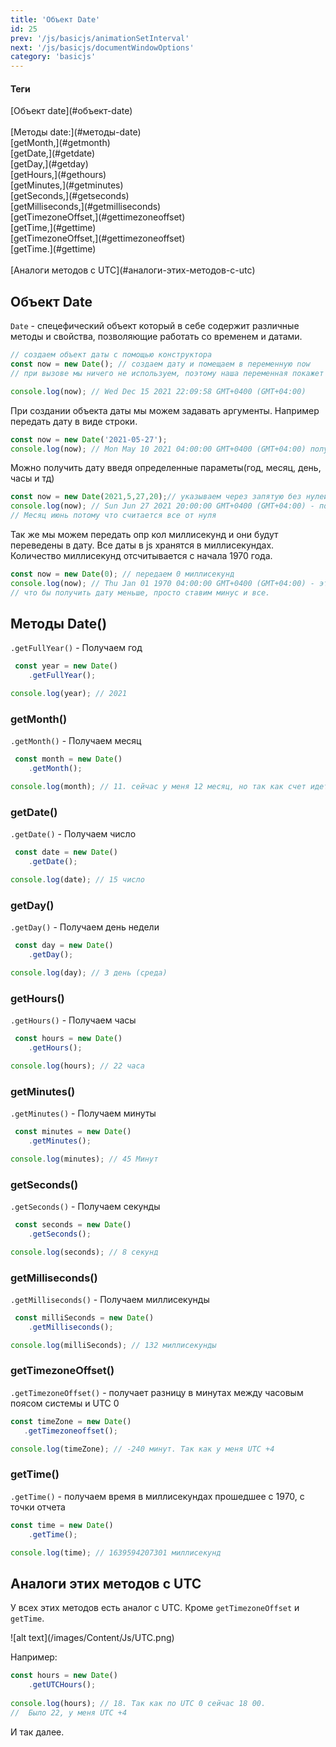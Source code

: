 ```yaml
---
title: 'Объект Date'
id: 25
prev: '/js/basicjs/animationSetInterval'
next: '/js/basicjs/documentWindowOptions'
category: 'basicjs'
---
```


<div className = 'mdHead'>

#### Теги

<div className='tag_js'>[Объект date](#объект-date)</div><br/>
<div className='tag_js'>[Методы date:](#методы-date)</div>
<div className='mini_tag_js'>[getMonth,](#getmonth)</div>
<div className='mini_tag_js'>[getDate,](#getdate)</div>
<div className='mini_tag_js'>[getDay,](#getday)</div>
<div className='mini_tag_js'>[getHours,](#gethours)</div>
<div className='mini_tag_js'>[getMinutes,](#getminutes)</div>
<div className='mini_tag_js'>[getSeconds,](#getseconds)</div>
<div className='mini_tag_js'>[getMilliseconds,](#getmilliseconds)</div>
<div className='mini_tag_js'>[getTimezoneOffset,](#gettimezoneoffset)</div>
<div className='mini_tag_js'>[getTime,](#gettime)</div>
<div className='mini_tag_js'>[getTimezoneOffset,](#gettimezoneoffset)</div>
<div className='mini_tag_js'>[getTime.](#gettime)</div><br/>
<div className='tag_js'>[Аналоги методов с UTC](#аналоги-этих-методов-с-utc)</div>


</div>

## Объект Date ## 
`Date` - спецефический объект который в себе содержит различные методы и свойства, позволяющие работать со временем и датами.

```javaScript
// создаем объект даты с помощью конструктора
const now = new Date(); // создаем дату и помещаем в переменную now
// при вызове мы ничего не используем, поэтому наша переменная покажет время из системы

console.log(now); // Wed Dec 15 2021 22:09:58 GMT+0400 (GMT+04:00)
```
При создании объекта даты мы можем задавать аргументы. Например передать дату в виде строки.
```javaScript
const now = new Date('2021-05-27');
console.log(now); // Mon May 10 2021 04:00:00 GMT+0400 (GMT+04:00) получаем нашу дату, но без секунд и часов
```
Можно получить дату введя определенные параметы(год, месяц, день, часы и тд)
```javaScript
const now = new Date(2021,5,27,20);// указываем через запятую без нулей
console.log(now); // Sun Jun 27 2021 20:00:00 GMT+0400 (GMT+04:00) - получили нашу дату 
// Месяц июнь потому что считается все от нуля
```
Так же мы можем передать опр кол миллисекунд и они будут переведены в дату. Все даты в js хранятся в миллисекундах.
Количество миллисекунд отсчитывается с начала 1970 года.
```javaScript
const now = new Date(0); // передаем 0 миллисекунд
console.log(now); // Thu Jan 01 1970 04:00:00 GMT+0400 (GMT+04:00) - это начало всего отчета
// что бы получить дату меньше, просто ставим минус и все.
```
##  Методы Date() ##
 `.getFullYear()`  - Получаем год<br/>
```javaScript
 const year = new Date()
    .getFullYear();

console.log(year); // 2021
```
### getMonth() ###

 `.getMonth()` - Получаем месяц<br/>
```javaScript
 const month = new Date()
    .getMonth();

console.log(month); // 11. сейчас у меня 12 месяц, но так как счет идет от 0 мы получаем 11
```
### getDate() ###

 `.getDate()` - Получаем число<br/>
```javaScript
 const date = new Date()
    .getDate();

console.log(date); // 15 число
```
### getDay() ###

 `.getDay()`  -  Получаем день недели<br/>
```javaScript
 const day = new Date()
    .getDay();

console.log(day); // 3 день (среда)
```
### getHours() ###

 `.getHours()` - Получаем часы<br/>
```javaScript
 const hours = new Date()
    .getHours();

console.log(hours); // 22 часа
```
### getMinutes() ###

 `.getMinutes()` - Получаем минуты<br/>
```javaScript
 const minutes = new Date()
    .getMinutes();

console.log(minutes); // 45 Минут
```
### getSeconds() ###

 `.getSeconds()` - Получаем секунды<br/>
```javaScript
 const seconds = new Date()
    .getSeconds();

console.log(seconds); // 8 секунд
```

### getMilliseconds() ###

 `.getMilliseconds()` - Получаем миллисекунды<br/>
```javaScript
 const milliSeconds = new Date()
    .getMilliseconds();

console.log(milliSeconds); // 132 миллисекунды
```

### getTimezoneOffset() ###

 `.getTimezoneOffset()` - получает разницу в минутах между часовым поясом системы и UTC 0 <br/>
 ```javaScript
 const timeZone = new Date()
    .getTimezoneoffset();

console.log(timeZone); // -240 минут. Так как у меня UTC +4
```

### getTime() ###

`.getTime()` - получаем время в миллисекундах прошедшее с 1970, с точки отчета <br/>
```javaScript
const time = new Date()
    .getTime();

console.log(time); // 1639594207301 миллисекунд
```

## Аналоги этих методов с UTC ###
У всех этих методов есть аналог с UTC. Кроме `getTimezoneOffset` и `getTime`.<br/>

<div className='container-img'> <span className="img"> ![alt text](/images/Content/Js/UTC.png) </span></div>

Например:
```javaScript
const hours = new Date()
    .getUTCHours();
    
console.log(hours); // 18. Так как по UTC 0 сейчас 18 00.
//  Было 22, у меня UTC +4
```
И так далее.
